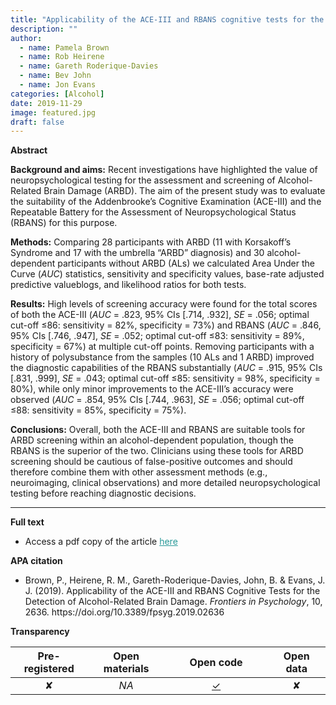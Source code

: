 ```yaml
---
title: "Applicability of the ACE-III and RBANS cognitive tests for the detection of Alcohol-Related Brain Damage"
description: ""
author:
  - name: Pamela Brown
  - name: Rob Heirene
  - name: Gareth Roderique-Davies
  - name: Bev John
  - name: Jon Evans
categories: [Alcohol] 
date: 2019-11-29
image: featured.jpg
draft: false 
---
```


**Abstract**

**Background and aims:** Recent investigations have highlighted the value of neuropsychological testing for the assessment and screening of Alcohol-Related Brain Damage (ARBD). The aim of the present study was to evaluate the suitability of the Addenbrooke's Cognitive Examination (ACE-III) and the Repeatable Battery for the Assessment of Neuropsychological Status (RBANS) for this purpose.

**Methods:** Comparing 28 participants with ARBD (11 with Korsakoff's Syndrome and 17 with the umbrella "ARBD" diagnosis) and 30 alcohol-dependent participants without ARBD (ALs) we calculated Area Under the Curve (*AUC*) statistics, sensitivity and specificity values, base-rate adjusted predictive valueblogs, and likelihood ratios for both tests.

**Results:** High levels of screening accuracy were found for the total scores of both the ACE-III (*AUC* = .823, 95% CIs \[.714, .932\], *SE* = .056; optimal cut-off ≤86: sensitivity = 82%, specificity = 73%) and RBANS (*AUC* = .846, 95% CIs \[.746, .947\], *SE* = .052; optimal cut-off ≤83: sensitivity = 89%, specificity = 67%) at multiple cut-off points. Removing participants with a history of polysubstance from the samples (10 ALs and 1 ARBD) improved the diagnostic capabilities of the RBANS substantially (*AUC* = .915, 95% CIs \[.831, .999\], *SE* = .043; optimal cut-off ≤85: sensitivity = 98%, specificity = 80%), while only minor improvements to the ACE-III's accuracy were observed (*AUC* = .854, 95% CIs \[.744, .963\], *SE* = .056; optimal cut-off ≤88: sensitivity = 85%, specificity = 75%).

**Conclusions:** Overall, both the ACE-III and RBANS are suitable tools for ARBD screening within an alcohol-dependent population, though the RBANS is the superior of the two. Clinicians using these tools for ARBD screening should be cautious of false-positive outcomes and should therefore combine them with other assessment methods (e.g., neuroimaging, clinical observations) and more detailed neuropsychological testing before reaching diagnostic decisions.

------------------------------------------------------------------------

**Full text**

-   Access a pdf copy of the article [here](BrownEtAl(2019)ARBDassessment.pdf){style="color: #289998"}

**APA citation**

-   Brown, P., Heirene, R. M., Gareth-Roderique-Davies, John, B. & Evans, J. J. (2019). Applicability of the ACE-III and RBANS Cognitive Tests for the Detection of Alcohol-Related Brain Damage. *Frontiers in Psychology*, 10, 2636. https://doi.org/10.3389/fpsyg.2019.02636

**Transparency**

| **Pre-registered** | **Open materials** |       **Open code**       | **Open data** |
|:------------------:|:------------------:|:-------------------------:|:-------------:|
|         ✘          |        *NA*        | [✓](https://osf.io/gyjfa) |       ✘       |

